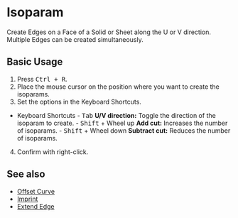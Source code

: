 
# Isoparam

<Reference shortcut="Ctrl + R" command="Isoparam" button="" />

Create Edges on a Face of a Solid or Sheet along the U or V direction. Multiple Edges can be created simultaneously.

## Basic Usage

1. Press <kbd>Ctrl + R</kbd>.
2. Place the mouse cursor on the position where you want to create the isoparams.
3. Set the options in the Keyboard Shortcuts.
- <Kst>Keyboard Shortcuts</Kst>
      - <kbd>Tab</kbd> **U/V direction:** Toggle the direction of the isoparam to create.
      - <kbd>Shift</kbd> + Wheel up **Add cut:** Increases the number of isoparams.
      - <kbd>Shift</kbd> + Wheel down **Subtract cut:** Reduces the number of isoparams.
4. Confirm with right-click.

<VideoPlayer fileName="isoparam"/>

## See also
- [Offset Curve](offset-curve)
- [Imprint](imprint)
- [Extend Edge](extend-edge)